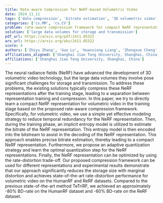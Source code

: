 ```yaml
---
title: Rate-aware Compression for NeRF-based Volumetric Video
date: 2024_11_11
tags: ['data compression', 'bitrate estimation', '3D volumetric video', 'temporal redundancy', 'storage size reduction', 'adaptive quantization', 'rate-distortion trade-off', 'neural radiance fields']
categories: ['cs.MM', 'cs.CV']
problem: rate-aware compression framework for compact NeRF representation
solution: ['large data volumes for storage and transmission']
pdf_url: https://arxiv.org/pdf/2411.05322
arx_url: https://arxiv.org/abs/2411.05322
score: 4
authors: ['Zhiyu Zhang', 'Guo Lu', 'Huanxiong Liang', 'Zhengxue Cheng', 'Anni Tang', 'Li Song']
affiliations_aligned: ['Shanghai Jiao Tong University, Shanghai, China', 'Shanghai Jiao Tong University, Shanghai, China', 'Shanghai Jiao Tong University, Shanghai, China', 'Shanghai Jiao Tong University, Shanghai, China', 'Shanghai Jiao Tong University, Shanghai, China', 'Shanghai Jiao Tong University, Shanghai, China']
affiliations: ['Shanghai Jiao Tong University, Shanghai, China']
---
```



The neural radiance fields (NeRF) have advanced the development of 3D volumetric video technology, but the large data volumes they involve pose significant challenges for storage and transmission. To address these problems, the existing solutions typically compress these NeRF representations after the training stage, leading to a separation between representation training and compression. In this paper, we try to directly learn a compact NeRF representation for volumetric video in the training stage based on the proposed rate-aware compression framework. Specifically, for volumetric video, we use a simple yet effective modeling strategy to reduce temporal redundancy for the NeRF representation. Then, during the training phase, an implicit entropy model is utilized to estimate the bitrate of the NeRF representation. This entropy model is then encoded into the bitstream to assist in the decoding of the NeRF representation. This approach enables precise bitrate estimation, thereby leading to a compact NeRF representation. Furthermore, we propose an adaptive quantization strategy and learn the optimal quantization step for the NeRF representations. Finally, the NeRF representation can be optimized by using the rate-distortion trade-off. Our proposed compression framework can be used for different representations and experimental results demonstrate that our approach significantly reduces the storage size with marginal distortion and achieves state-of-the-art rate-distortion performance for volumetric video on the HumanRF and ReRF datasets. Compared to the previous state-of-the-art method TeTriRF, we achieved an approximately -80% BD-rate on the HumanRF dataset and -60% BD-rate on the ReRF dataset.